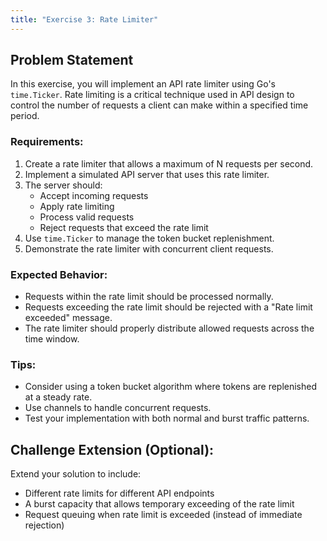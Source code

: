 ```yaml
---
title: "Exercise 3: Rate Limiter"
---
```


## Problem Statement

In this exercise, you will implement an API rate limiter using Go's `time.Ticker`. Rate limiting is a critical technique used in API design to control the number of requests a client can make within a specified time period.

### Requirements:

1. Create a rate limiter that allows a maximum of N requests per second.
2. Implement a simulated API server that uses this rate limiter.
3. The server should:
   - Accept incoming requests
   - Apply rate limiting
   - Process valid requests 
   - Reject requests that exceed the rate limit
4. Use `time.Ticker` to manage the token bucket replenishment.
5. Demonstrate the rate limiter with concurrent client requests.

### Expected Behavior:

- Requests within the rate limit should be processed normally.
- Requests exceeding the rate limit should be rejected with a "Rate limit exceeded" message.
- The rate limiter should properly distribute allowed requests across the time window.

### Tips:

- Consider using a token bucket algorithm where tokens are replenished at a steady rate.
- Use channels to handle concurrent requests.
- Test your implementation with both normal and burst traffic patterns.

## Challenge Extension (Optional):

Extend your solution to include:
- Different rate limits for different API endpoints
- A burst capacity that allows temporary exceeding of the rate limit
- Request queuing when rate limit is exceeded (instead of immediate rejection)